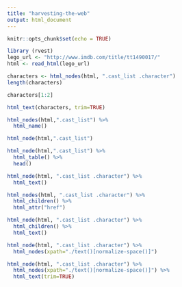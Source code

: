 ```yaml
---
title: "harvesting-the-web"
output: html_document
---
```


```r
knitr::opts_chunk$set(echo = TRUE)
```

```r
library (rvest)
lego_url <- "http://www.imdb.com/title/tt1490017/"
html <- read_html(lego_url)

characters <- html_nodes(html, ".cast_list .character")
length(characters)
```

```r
characters[1:2]
```
```r
html_text(characters, trim=TRUE)
```

```r
html_nodes(html,".cast_list") %>% 
  html_name()
```

```r
html_node(html,".cast_list")
```
```r
html_node(html,".cast_list") %>% 
  html_table() %>% 
  head()
```

```r
html_node(html, ".cast_list .character") %>% 
  html_text()
```

```r
html_nodes(html, ".cast_list .character") %>% 
  html_children() %>% 
  html_attr("href")
```

```r
html_node(html, ".cast_list .character") %>% 
  html_children() %>% 
  html_text()
```

```r
html_node(html, ".cast_list .character") %>% 
  html_nodes(xpath="./text()[normalize-space()]")
```

```r
html_node(html, ".cast_list .character") %>% 
  html_nodes(xpath="./text()[normalize-space()]") %>% 
  html_text(trim=TRUE)
```

